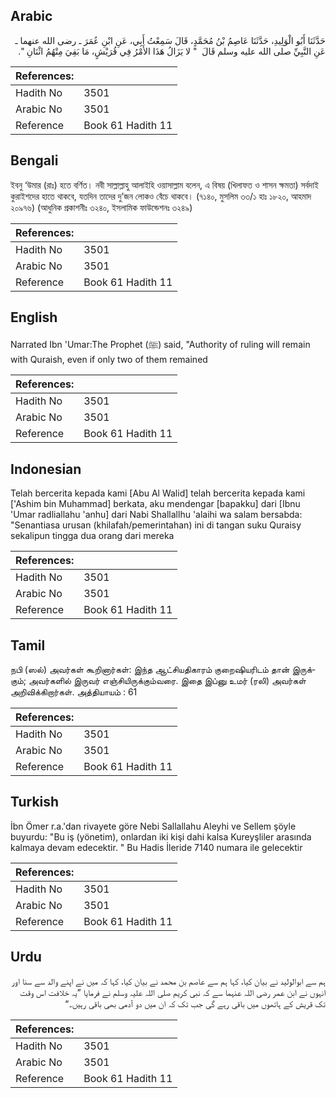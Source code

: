 ## Arabic


<div dir="rtl" lang="ar" style={{fontSize:'larger',backgroundColor:'#f8f9fa',padding:20}}>
حَدَّثَنَا أَبُو الْوَلِيدِ، حَدَّثَنَا عَاصِمُ بْنُ مُحَمَّدٍ، قَالَ سَمِعْتُ أَبِي، عَنِ ابْنِ عُمَرَ ـ رضى الله عنهما ـ عَنِ النَّبِيِّ صلى الله عليه وسلم قَالَ ‏ "‏ لا يَزَالُ هَذَا الأَمْرُ فِي قُرَيْشٍ، مَا بَقِيَ مِنْهُمُ اثْنَانِ ‏"‏‏.‏
</div>
<div style={{backgroundColor:'#f8f9fa',padding:20, marginBottom: 10}}><table> <thead> <tr> <th>References:</th> <th></th> </tr> </thead> <tbody><tr><td>Hadith No</td><td>3501</td></tr><tr><td>Arabic No</td><td>3501</td></tr><tr><td>Reference</td><td>Book 61 Hadith 11</td></tr></tbody></table></div>

## Bengali


<div dir="ltr" lang="bn" style={{fontSize:'larger',backgroundColor:'#f8f9fa',padding:20}}>
ইবনু ‘উমার (রাঃ) হতে বর্ণিত। নবী সাল্লাল্লাহু আলাইহি ওয়াসাল্লাম বলেন, এ বিষয় (খিলাফত ও শাসন ক্ষমতা) সর্বদাই কুরাইশদের হাতে থাকবে, যতদিন তাদের দু’জন লোকও বেঁচে থাকবে। (৭১৪০, মুসলিম ৩৩/১ হাঃ ১৮২০, আহমাদ ২০৯৭৬) (আধুনিক প্রকাশনীঃ ৩২৪০, ইসলামিক ফাউন্ডেশনঃ ৩২৪৯)
</div>
<div style={{backgroundColor:'#f8f9fa',padding:20, marginBottom: 10}}><table> <thead> <tr> <th>References:</th> <th></th> </tr> </thead> <tbody><tr><td>Hadith No</td><td>3501</td></tr><tr><td>Arabic No</td><td>3501</td></tr><tr><td>Reference</td><td>Book 61 Hadith 11</td></tr></tbody></table></div>

## English


<div dir="ltr" lang="en" style={{fontSize:'larger',backgroundColor:'#f8f9fa',padding:20}}>
Narrated Ibn 'Umar:The Prophet (ﷺ) said, "Authority of ruling will remain with Quraish, even if only two of them remained
</div>
<div style={{backgroundColor:'#f8f9fa',padding:20, marginBottom: 10}}><table> <thead> <tr> <th>References:</th> <th></th> </tr> </thead> <tbody><tr><td>Hadith No</td><td>3501</td></tr><tr><td>Arabic No</td><td>3501</td></tr><tr><td>Reference</td><td>Book 61 Hadith 11</td></tr></tbody></table></div>

## Indonesian


<div dir="ltr" lang="id" style={{fontSize:'larger',backgroundColor:'#f8f9fa',padding:20}}>
Telah bercerita kepada kami [Abu Al Walid] telah bercerita kepada kami ['Ashim bin Muhammad] berkata, aku mendengar [bapakku] dari [Ibnu 'Umar radliallahu 'anhu] dari Nabi Shallallhu 'alaihi wa salam bersabda: "Senantiasa urusan (khilafah/pemerintahan) ini di tangan suku Quraisy sekalipun tingga dua orang dari mereka
</div>
<div style={{backgroundColor:'#f8f9fa',padding:20, marginBottom: 10}}><table> <thead> <tr> <th>References:</th> <th></th> </tr> </thead> <tbody><tr><td>Hadith No</td><td>3501</td></tr><tr><td>Arabic No</td><td>3501</td></tr><tr><td>Reference</td><td>Book 61 Hadith 11</td></tr></tbody></table></div>

## Tamil


<div dir="ltr" lang="ta" style={{fontSize:'larger',backgroundColor:'#f8f9fa',padding:20}}>
நபி (ஸல்) அவர்கள் கூறினார்கள்: இந்த ஆட்சியதிகாரம் குறைஷியரிடம் தான் இருக்கும்; அவர்களில் இருவர் எஞ்சியிருக்கும்வரை. இதை இப்னு உமர் (ரலி) அவர்கள் அறிவிக்கிறார்கள். அத்தியாயம் : 61
</div>
<div style={{backgroundColor:'#f8f9fa',padding:20, marginBottom: 10}}><table> <thead> <tr> <th>References:</th> <th></th> </tr> </thead> <tbody><tr><td>Hadith No</td><td>3501</td></tr><tr><td>Arabic No</td><td>3501</td></tr><tr><td>Reference</td><td>Book 61 Hadith 11</td></tr></tbody></table></div>

## Turkish


<div dir="ltr" lang="tr" style={{fontSize:'larger',backgroundColor:'#f8f9fa',padding:20}}>
İbn Ömer r.a.'dan rivayete göre Nebi Sallallahu Aleyhi ve Sellem şöyle buyurdu: "Bu iş (yönetim), onlardan iki kişi dahi kalsa Kureyşliler arasında kalmaya devam edecektir. " Bu Hadis İleride 7140 numara ile gelecektir
</div>
<div style={{backgroundColor:'#f8f9fa',padding:20, marginBottom: 10}}><table> <thead> <tr> <th>References:</th> <th></th> </tr> </thead> <tbody><tr><td>Hadith No</td><td>3501</td></tr><tr><td>Arabic No</td><td>3501</td></tr><tr><td>Reference</td><td>Book 61 Hadith 11</td></tr></tbody></table></div>

## Urdu


<div dir="rtl" lang="ur" style={{fontSize:'larger',backgroundColor:'#f8f9fa',padding:20}}>
ہم سے ابوالولید نے بیان کیا، کہا ہم سے عاصم بن محمد نے بیان کیا، کہا کہ میں نے اپنے والد سے سنا اور انہوں نے ابن عمر رضی اللہ عنہما سے کہ نبی کریم صلی اللہ علیہ وسلم نے فرمایا ”یہ خلافت اس وقت تک قریش کے ہاتھوں میں باقی رہے گی جب تک کہ ان میں دو آدمی بھی باقی رہیں۔“
</div>
<div style={{backgroundColor:'#f8f9fa',padding:20, marginBottom: 10}}><table> <thead> <tr> <th>References:</th> <th></th> </tr> </thead> <tbody><tr><td>Hadith No</td><td>3501</td></tr><tr><td>Arabic No</td><td>3501</td></tr><tr><td>Reference</td><td>Book 61 Hadith 11</td></tr></tbody></table></div>